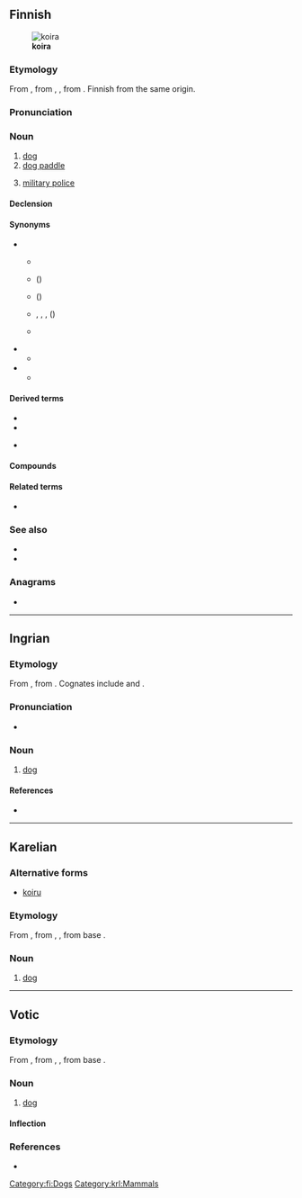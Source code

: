 {{also|Koira}}
==Finnish==
{{wikipedia|lang=fi}}
[[File:Siberian Husky Ivan.jpg|thumb|'''koira''']]

===Etymology===
From {{inh|fi|fiu-fin-pro|*koira}}, from {{inh|fi|urj-pro||*kojra}}, {{m|urj-pro|*kojera}}, from {{der|fi|urj-pro|*koje|*koj(e)-|male, man}}. Finnish {{m|fi|koiras}} from the same origin.

===Pronunciation===
{{fi-pronunciation}}

===Noun===
{{fi-noun}}

# [[dog]]
# [[dog paddle]] {{gloss|swimming stroke}}
# {{lb|fi|military slang}} [[military police]]

====Declension====
{{fi-decl-koira|koir|||a}}

====Synonyms====
* {{sense|dog}}
** {{q|archaic}} {{l|fi|peni}}
** {{q|baby talk}} {{l|fi|hauva}} ({{l|en|doggy}})
** {{q|old|poetic}} {{l|fi|hurtta}} ({{l|en|hound dog}})
** {{q|derogatory}} {{l|fi|rakki}}, {{l|fi|piski}}, {{l|fi|murre}}, {{l|fi|tiisti}} ({{l|en|mongrel}})
** {{q|dialectal|humorous}} {{l|fi|hunttu}}
* {{sense|swimming stroke}}
** {{l|fi|koiranuinti}}
* {{sense|military police}}
** {{l|fi|sotilaspoliisi}}

====Derived terms====
* {{l|fi|koiramainen}}
* {{l|fi|koiruus}}
* {{l|fi|se koira älähtää, johon kalikka kalahtaa||it's the dog that gets hit that yelps}} {{i|refers to the belief that the person protesting loudest is likely to be guilty; used similarly to English {{m|en|the lady doth protest too much}}}}

====Compounds====
{{der4|fi
|ajokoira
|bernhardinkoira
|dalmatiankoira
|eskimokoira
|faaraokoira
|faraokoira
|hirvikoira
|homekoira
|huumekoira
|hyljekoira
|intianlentäväkoira
|jälkikoira
|jäniskoira
|kahlekoira
|kanakoira
|karhukoira
|kiinanpalatsikoira
|koiraeläimet
|koiraeläin
|koiraemo
|koirakilpailu
|koirakoulu
|koiralauma
|koiranelämä
|koiranhaukunta
|koiranheinä
|koiranheisi
|koiranilma
|koirankarva
|koirankasvattaja
|koirankeksi
|koirankieli
|koirankirppu
|koirankoppi
|koirankorva
|koirankuje
|koirankuri
|koiranköynnös
|koiranleuka
|koirannauris
|koiranpenikka
|koiranpensas
|koiranpentu
|koiranpommi
|koiranputki
|koiranuinti
|koiranuni
|koiranvahti
|koiranvirka
|koiranäyttely
|koirapoliisi
|koirapuisto
|koirarotu
|koirasusi
|koiratappelu
|koiratarha
|koiraurheilu
|koiravahti
|koiravaljakko
|koiravero
|kulkukoira
|kuulokoira
|käyttökoira
|kääpiökoira
|lahokoira
|laiskakoira
|laivakoira
|lammaskoira
|lapinkoira
|lapinporokoira
|lintukoira
|luolakoira
|malmikoira
|maltankoira
|metsästyskoira
|mäyräkoira
|newfoundlandinkoira
|näyttelykoira
|opaskoira
|paimenkoira
|palveluskoira
|pelastuskoira
|pentukoira
|perhoskoira
|poikakoira
|poliisikoira
|pommikoira
|porokoira
|pyreneittenkoira
|rakkikoira
|rauniokoira
|rotukoira
|ruumiskoira
|samojedinkoira
|sankarikoira
|seurakoira
|sotakoira
|supikoira
|susikoira
|sylikoira
|tyttökoira
|uroskoira
|vahtikoira
|vainukoira
|vartiokoira
|verikoira
|vetokoira
|vihikoira
|villakoira
|vinttikoira
}}

====Related terms====
* {{l|fi|koiras}}

===See also===
* {{l|fi|narttu}}
* {{l|fi|penikka}}

===Anagrams===
* {{anagrams|fi|a=aikor|Kairo|kiroa|koria|okria}}

[[Category:fi:Dogs]]

----

==Ingrian==

===Etymology===
From {{inh|izh|fiu-fin-pro|*koira||male dog}}, from {{inh|izh|urj-pro|*kojera||male animal}}. Cognates include {{cog|fi|koira}} and {{cog|et|koer}}.

===Pronunciation===
* {{IPA|izh|/ˈkoi̯ra/}}

===Noun===
{{izh-noun|koiran|koiraa}}

# [[dog]]

====References====
* {{R:izh:Chernyavskij:2005}}

----

==Karelian==

===Alternative forms===
* [[koiru]]

===Etymology===
From {{inh|krl|fiu-fin-pro|*koira}}, from {{inh|krl|urj-pro|*kojra}}, {{m|urj-pro|*kojera}}, from {{der|krl|urj-pro|-}} base {{m|urj-pro|*koje-||male, human}}.

===Noun===
{{krl-noun}}

# [[dog]]

[[Category:krl:Mammals]]

----

==Votic==

===Etymology===
From {{inh|vot|fiu-fin-pro|*koira}}, from {{inh|vot|urj-pro|*kojra}}, {{m|urj-pro|*kojera}}, from {{der|vot|urj-pro|-}} base {{m|urj-pro|*koje-||male, human}}.

===Noun===
{{vot-noun|koiraa|koiraa}}

# [[dog]]

====Inflection====
{{vot-decl|koira|koiraa|koiraa|koiraa|koiraz|koirass|koiralõ|koirall|koiralt|koirassi|koirana|koiraka|koiralõssa|koirad|koirõje|koirõit|koirõisõ|koirõiz|koirõiss|koirõilõ|koirõil|koirõlt|koirõissi|koirõina|koirõika|koirõilõssa}}

===References===
* {{R:vot:VKS}}

{{topics|vot|Canids}}